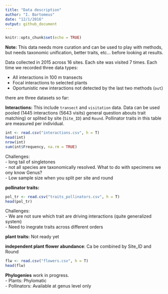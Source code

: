 ```yaml
---
title: "Data description"
author: "I. Bartomeus"
date: "12/1/2016"
output: github_document
---
```


```r
knitr::opts_chunk$set(echo = TRUE)
```

__Note:__ This data needs more curation and can be used to play with methods, but needs taxonomic unification, better traits, etc... before looking at results.

Data collected in 2015 across 16 sites. Each site was visited 7 times. Each time we recorded three data types:

- All interactions in 100 m transects
- Focal interactions to selected plants
- Oportunistic new interactions not detected by the last two methods (`out`)

there are three datasets so far:

__Interactions:__ This include `transect` and `visitation` data. Data can be used pooled (1445 interactions (5643 visits) general question abouts trait matching) or splited by site (`Site_ID`) and `Round`. Pollinator traits in this table are measured per individual.
```r
int <- read.csv("interactions.csv", h = T)
head(int)
nrow(int)
sum(int$Frequency, na.rm = TRUE)
```
Challenges:  
- long tail of singletones  
- not all species are taxonomically resolved. What to do with specimens we ony know Genus?  
- Low sample size when you split per site and round  


__pollinator traits:__
```r
pol_tr <- read.csv("traits_pollinators.csv", h = T)
head(pol_tr)
```
Challenges:  
- We are not sure which trait are driving interactions (quite generalized system)  
- Need to inegrate traits across different orders  

__plant traits:__ Not ready yet


__independent plant flower abundance__: Ca be combined by Site_ID and Round
```r
flw <- read.csv("flowers.csv", h = T)
head(flw)
```

__Phylogenies__ work in progress.  
- Plants: Phylomatic  
- Pollinators: Available at genus level only  


